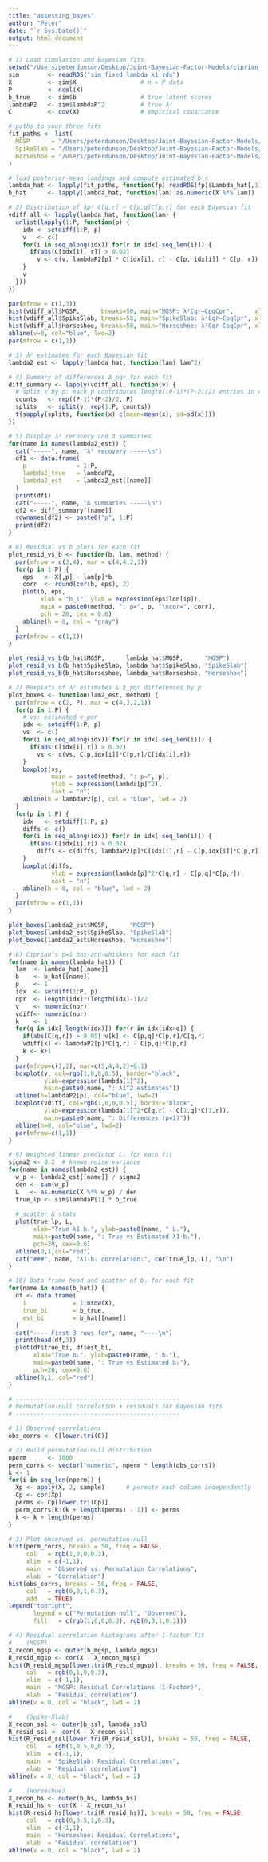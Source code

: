 ```yaml
---
title: "assessing_bayes"
author: "Peter"
date: "`r Sys.Date()`"
output: html_document
---
```


```r
# 1) Load simulation and Bayesian fits
setwd("/Users/peterdunson/Desktop/Joint-Bayesian-Factor-Models/ciprian_sim")
sim        <- readRDS("sim_fixed_lambda_k1.rds")
X          <- sim$X                  # n × P data
P          <- ncol(X)
b_true     <- sim$b                  # true latent scores
lambdaP2   <- sim$lambdaP^2          # true λ²
C          <- cov(X)                 # empirical covariance

# paths to your three fits
fit_paths <- list(
  MGSP      = "/Users/peterdunson/Desktop/Joint-Bayesian-Factor-Models/direct_paper_fits/storing_fit/MGSP/fit_mgsp_k1_cipsim.rds",
  SpikeSlab = "/Users/peterdunson/Desktop/Joint-Bayesian-Factor-Models/direct_paper_fits/storing_fit/spikeslab/fit_spikeslab_k1_cipsim.rds",
  Horseshoe = "/Users/peterdunson/Desktop/Joint-Bayesian-Factor-Models/direct_paper_fits/storing_fit/horseshoe/fit_horseshoe_k1_cipsim.rds"
)

# load posterior‐mean loadings and compute estimated b's
lambda_hat <- lapply(fit_paths, function(fp) readRDS(fp)$Lambda_hat[,1])
b_hat      <- lapply(lambda_hat, function(lam) as.numeric(X %*% lam))

```



```r
# 2) Distribution of λp² C[q,r] – C[p,q]C[p,r] for each Bayesian fit
vdiff_all <- lapply(lambda_hat, function(lam) {
  unlist(lapply(1:P, function(p) {
    idx <- setdiff(1:P, p)
    v   <- c()
    for(i in seq_along(idx)) for(r in idx[-seq_len(i)]) {
      if(abs(C[idx[i], r]) > 0.02)
        v <- c(v, lambdaP2[p] * C[idx[i], r] - C[p, idx[i]] * C[p, r])
    }
    v
  }))
})

par(mfrow = c(1,3))
hist(vdiff_all$MGSP,      breaks=50, main="MGSP: λ²Cqr–CpqCpr",      xlab="Difference", col=rgb(0.8,0.4,0.4,0.5))
hist(vdiff_all$SpikeSlab, breaks=50, main="SpikeSlab: λ²Cqr–CpqCpr", xlab="Difference", col=rgb(0.4,0.8,0.4,0.5))
hist(vdiff_all$Horseshoe, breaks=50, main="Horseshoe: λ²Cqr–CpqCpr", xlab="Difference", col=rgb(0.4,0.4,0.8,0.5))
abline(v=0, col="blue", lwd=2)
par(mfrow = c(1,1))

```


```r
# 3) λ² estimates for each Bayesian fit
lambda2_est <- lapply(lambda_hat, function(lam) lam^2)

# 4) Summary of differences Δ_pqr for each fit
diff_summary <- lapply(vdiff_all, function(v) {
  # split v by p: each p contributes length((P-1)*(P-2)/2) entries in order
  counts   <- rep((P-1)*(P-2)/2, P)
  splits   <- split(v, rep(1:P, counts))
  t(sapply(splits, function(x) c(mean=mean(x), sd=sd(x))))
})

```



```r
# 5) Display λ² recovery and Δ summaries
for(name in names(lambda2_est)) {
  cat("-----", name, "λ² recovery -----\n")
  df1 <- data.frame(
    p              = 1:P,
    lambda2_true   = lambdaP2,
    lambda2_est    = lambda2_est[[name]]
  )
  print(df1)
  cat("-----", name, "Δ summaries -----\n")
  df2 <- diff_summary[[name]]
  rownames(df2) <- paste0("p", 1:P)
  print(df2)
}

```


```r
# 6) Residual vs b plots for each fit
plot_resid_vs_b <- function(b, lam, method) {
  par(mfrow = c(3,4), mar = c(4,4,2,1))
  for(p in 1:P) {
    eps   <- X[,p] - lam[p]*b
    corr  <- round(cor(b, eps), 2)
    plot(b, eps,
         xlab = "b_i", ylab = expression(epsilon[ip]),
         main = paste0(method, ": p=", p, "\ncor=", corr),
         pch = 20, cex = 0.6)
    abline(h = 0, col = "gray")
  }
  par(mfrow = c(1,1))
}

plot_resid_vs_b(b_hat$MGSP,      lambda_hat$MGSP,      "MGSP")
plot_resid_vs_b(b_hat$SpikeSlab, lambda_hat$SpikeSlab, "SpikeSlab")
plot_resid_vs_b(b_hat$Horseshoe, lambda_hat$Horseshoe, "Horseshoe")

```



```r
# 7) Boxplots of λ² estimates & Δ_pqr differences by p
plot_boxes <- function(lam2_est, method) {
  par(mfrow = c(2, P), mar = c(4,3,2,1))
  for(p in 1:P) {
    # vs: estimated v_pqr
    idx <- setdiff(1:P, p)
    vs  <- c()
    for(i in seq_along(idx)) for(r in idx[-seq_len(i)]) {
      if(abs(C[idx[i],r]) > 0.02)
        vs <- c(vs, C[p,idx[i]]*C[p,r]/C[idx[i],r])
    }
    boxplot(vs,
            main = paste0(method, ": p=", p),
            ylab = expression(lambda[p]^2),
            xaxt = "n")
    abline(h = lambdaP2[p], col = "blue", lwd = 2)
  }
  for(p in 1:P) {
    idx   <- setdiff(1:P, p)
    diffs <- c()
    for(i in seq_along(idx)) for(r in idx[-seq_len(i)]) {
      if(abs(C[idx[i],r]) > 0.02)
        diffs <- c(diffs, lambdaP2[p]*C[idx[i],r] - C[p,idx[i]]*C[p,r])
    }
    boxplot(diffs,
            ylab = expression(lambda[p]^2*C[q,r] - C[p,q]*C[p,r]),
            xaxt = "n")
    abline(h = 0, col = "blue", lwd = 2)
  }
  par(mfrow = c(1,1))
}

plot_boxes(lambda2_est$MGSP,      "MGSP")
plot_boxes(lambda2_est$SpikeSlab, "SpikeSlab")
plot_boxes(lambda2_est$Horseshoe, "Horseshoe")

```




```r
# 8) Ciprian’s p=1 box-and-whiskers for each fit
for(name in names(lambda_hat)) {
  lam  <- lambda_hat[[name]]
  b    <- b_hat[[name]]
  p    <- 1
  idx  <- setdiff(1:P, p)
  npr  <- length(idx)*(length(idx)-1)/2
  v    <- numeric(npr)
  vdiff<- numeric(npr)
  k    <- 1
  for(q in idx[-length(idx)]) for(r in idx[idx>q]) {
    if(abs(C[q,r]) > 0.05) v[k] <- C[p,q]*C[p,r]/C[q,r]
    vdiff[k] <- lambdaP2[p]*C[q,r] - C[p,q]*C[p,r]
    k <- k+1
  }
  par(mfrow=c(1,2), mar=c(5,4,4,2)+0.1)
  boxplot(v, col=rgb(1,0,0,0.5), border="black",
          ylab=expression(lambda[1]^2),
          main=paste0(name, ": λ1^2 estimates"))
  abline(h=lambdaP2[p], col="blue", lwd=2)
  boxplot(vdiff, col=rgb(1,0,0,0.5), border="black",
          ylab=expression(lambda[1]^2*C[q,r] - C[1,q]*C[1,r]),
          main=paste0(name, ": Differences (p=1)"))
  abline(h=0, col="blue", lwd=2)
  par(mfrow=c(1,1))
}

```


```r
# 9) Weighted linear predictor Lᵢ for each fit
sigma2 <- 0.2  # known noise variance
for(name in names(lambda2_est)) {
  w_p <- lambda2_est[[name]] / sigma2
  den <- sum(w_p)
  L   <- as.numeric(X %*% w_p) / den
  true_lp <- sim$lambdaP[1] * b_true
  
  # scatter & stats
  plot(true_lp, L,
       xlab="True λ1·bᵢ", ylab=paste0(name, " Lᵢ"),
       main=paste0(name, ": True vs Estimated λ1·bᵢ"),
       pch=20, cex=0.6)
  abline(0,1,col="red")
  cat("###", name, "λ1·bᵢ correlation:", cor(true_lp, L), "\n")
}

```


```r
# 10) Data frame head and scatter of bᵢ for each fit
for(name in names(b_hat)) {
  df <- data.frame(
    i             = 1:nrow(X),
    true_bi       = b_true,
    est_bi        = b_hat[[name]]
  )
  cat("---- First 3 rows for", name, "----\n")
  print(head(df,3))
  plot(df$true_bi, df$est_bi,
       xlab="True bᵢ", ylab=paste0(name, " bᵢ"),
       main=paste0(name, ": True vs Estimated bᵢ"),
       pch=20, cex=0.6)
  abline(0,1, col="red")
}

```




```r
# ----------------------------------------------
# Permutation‐null correlation + residuals for Bayesian fits
# ----------------------------------------------

# 1) Observed correlations
obs_corrs <- C[lower.tri(C)]

# 2) Build permutation‐null distribution
nperm      <- 1000
perm_corrs <- vector("numeric", nperm * length(obs_corrs))
k <- 1
for(i in seq_len(nperm)) {
  Xp <- apply(X, 2, sample)      # permute each column independently
  Cp <- cor(Xp)
  perms <- Cp[lower.tri(Cp)]
  perm_corrs[k:(k + length(perms) - 1)] <- perms
  k <- k + length(perms)
}

# 3) Plot observed vs. permutation‐null
hist(perm_corrs, breaks = 50, freq = FALSE,
     col   = rgb(1,0,0,0.3),
     xlim  = c(-1,1),
     main  = "Observed vs. Permutation Correlations",
     xlab  = "Correlation")
hist(obs_corrs, breaks = 50, freq = FALSE,
     col   = rgb(0,0,1,0.3),
     add   = TRUE)
legend("topright",
       legend = c("Permutation null", "Observed"),
       fill   = c(rgb(1,0,0,0.3), rgb(0,0,1,0.3)))

# 4) Residual correlation histograms after 1‐factor fit
#    (MGSP)
X_recon_mgsp <- outer(b_mgsp, lambda_mgsp)
R_resid_mgsp <- cor(X - X_recon_mgsp)
hist(R_resid_mgsp[lower.tri(R_resid_mgsp)], breaks = 50, freq = FALSE,
     col   = rgb(0,1,0,0.3),
     xlim  = c(-1,1),
     main  = "MGSP: Residual Correlations (1‐Factor)",
     xlab  = "Residual correlation")
abline(v = 0, col = "black", lwd = 2)

#    (Spike‐Slab)
X_recon_ssl <- outer(b_ssl, lambda_ssl)
R_resid_ssl <- cor(X - X_recon_ssl)
hist(R_resid_ssl[lower.tri(R_resid_ssl)], breaks = 50, freq = FALSE,
     col   = rgb(1,0.5,0,0.3),
     xlim  = c(-1,1),
     main  = "SpikeSlab: Residual Correlations",
     xlab  = "Residual correlation")
abline(v = 0, col = "black", lwd = 2)

#    (Horseshoe)
X_recon_hs <- outer(b_hs, lambda_hs)
R_resid_hs <- cor(X - X_recon_hs)
hist(R_resid_hs[lower.tri(R_resid_hs)], breaks = 50, freq = FALSE,
     col   = rgb(0,0.5,1,0.3),
     xlim  = c(-1,1),
     main  = "Horseshoe: Residual Correlations",
     xlab  = "Residual correlation")
abline(v = 0, col = "black", lwd = 2)

```


